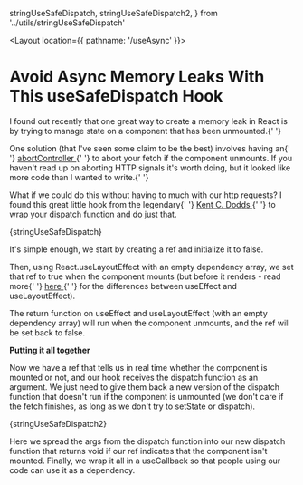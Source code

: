   stringUseSafeDispatch,
  stringUseSafeDispatch2,
} from '../utils/stringUseSafeDispatch'

<Layout location={{ pathname: '/useAsync' }}>
  <div className="blog-layout">
    <h1>Avoid Async Memory Leaks With This useSafeDispatch Hook</h1>
    <p>
      I found out recently that one great way to create a memory leak in React
      is by trying to manage state on a component that has been unmounted.{' '}
    </p>
    <p>
      One solution (that I've seen some claim to be the best) involves having an{' '}
      <a
        href="https://developer.mozilla.org/en-US/docs/Web/API/AbortController"
        target="_blank"
      >
        abortController
      </a>{' '}
      to abort your fetch if the component unmounts. If you haven't read up on
      aborting HTTP signals it's worth doing, but it looked like more code than
      I wanted to write.{' '}
    </p>
    <p>
      What if we could do this without having to much with our http requests? I
      found this great little hook from the legendary{' '}
      <a href="https://kentcdodds.com" target="_blank">
        Kent C. Dodds
      </a>{' '}
      to wrap your dispatch function and do just that.
    </p>
    <SyntaxHighlighter
      language="jsx"
      style={materialDark}
      customStyle={{ fontFamily: 'Dank Mono', margin: '45px 0' }}
    >
      {stringUseSafeDispatch}
    </SyntaxHighlighter>
    <p>
      It's simple enough, we start by creating a ref and initialize it to false.
    </p>
    <p>
      Then, using React.useLayoutEffect with an empty dependency array, we set
      that ref to true when the component mounts (but before it renders - read
      more{' '}
      <a
        href="https://kentcdodds.com/blog/useeffect-vs-uselayouteffect"
        target="_blank"
      >
        here
      </a>{' '}
      for the differences between useEffect and useLayoutEffect).
    </p>
    <p>
      The return function on useEffect and useLayoutEffect (with an empty
      dependency array) will run when the component unmounts, and the ref will
      be set back to false.
    </p>
    <p>
      <strong>Putting it all together</strong>
    </p>
    <p>
      Now we have a ref that tells us in real time whether the component is
      mounted or not, and our hook receives the dispatch function as an
      argument. We just need to give them back a new version of the dispatch
      function that doesn't run if the component is unmounted (we don't care if
      the fetch finishes, as long as we don't try to setState or dispatch).
    </p>
    <SyntaxHighlighter
      language="jsx"
      style={materialDark}
      customStyle={{ fontFamily: 'Dank Mono', margin: '45px 0' }}
    >
      {stringUseSafeDispatch2}
    </SyntaxHighlighter>
    <p>
      Here we spread the args from the dispatch function into our new dispatch
      function that returns void if our ref indicates that the component isn't
      mounted. Finally, we wrap it all in a useCallback so that people using our
      code can use it as a dependency.
    </p>
  </div>
</Layout>
